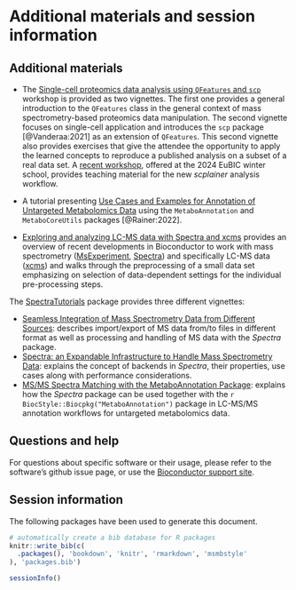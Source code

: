 # Additional materials and session information {#sec-si}

## Additional materials

- The [Single-cell proteomics data analysis using `QFeatures` and
  `scp`](https://lgatto.github.io/QFeaturesScpWorkshop2021/) workshop
  is provided as two vignettes. The first one provides a general
  introduction to the `QFeatures` class in the general context of mass
  spectrometry-based proteomics data manipulation. The second vignette
  focuses on single-cell application and introduces the `scp` package
  [@Vanderaa:2021] as an extension of `QFeatures`. This second
  vignette also provides exercises that give the attendee the
  opportunity to apply the learned concepts to reproduce a published
  analysis on a subset of a real data set. A [recent
  workshop](https://github.com/lgatto/2024_scpworkshop_EUBIC), offered
  at the 2024 EuBIC winter school, provides teaching material for the
  new *scplainer* analysis workflow.

- A tutorial presenting [Use Cases and Examples for Annotation of
  Untargeted Metabolomics
  Data](https://jorainer.github.io/MetaboAnnotationTutorials/) using
  the `MetaboAnnotation` and `MetaboCoreUtils` packages
  [@Rainer:2022].

- [Exploring and analyzing LC-MS data with Spectra and
  xcms](https://jorainer.github.io/xcmsTutorials/) provides an
  overview of recent developments in Bioconductor to work with mass
  spectrometry
  ([MsExperiment](https://github.com/RforMassSpectrometry/MsExperiment),
  [Spectra](https://github.com/RforMassSpectrometry/Spectra)) and
  specifically LC-MS data ([xcms](https://github.com/sneumann/xcms))
  and walks through the preprocessing of a small data set emphasizing
  on selection of data-dependent settings for the individual
  pre-processing steps.

The [SpectraTutorials](https://jorainer.github.io/SpectraTutorials) package provides three different vignettes:

- [Seamless Integration of Mass Spectrometry Data from Different
  Sources](https://jorainer.github.io/SpectraTutorials/articles/analyzing-MS-data-from-different-sources-with-Spectra.html):
  describes import/export of MS data from/to files in different format as well
  as processing and handling of MS data with the *Spectra* package.
- [Spectra: an Expandable Infrastructure to Handle Mass Spectrometry
  Data](https://jorainer.github.io/SpectraTutorials/articles/Spectra-backends.html):
  explains the concept of backends in *Spectra*, their properties, use cases
  along with performance considerations.
- [MS/MS Spectra Matching with the MetaboAnnotation
  Package](https://jorainer.github.io/SpectraTutorials/articles/Spectra-matching-with-MetaboAnnotation.html):
  explains how the *Spectra* package can be used together with the
  `r BiocStyle::Biocpkg("MetaboAnnotation")` package in LC-MS/MS annotation
  workflows for untargeted metabolomics data.

## Questions and help

For questions about specific software or their usage, please refer to
the software's github issue page, or use the [Bioconductor support
site](http://support.bioconductor.org/).


## Session information

The following packages have been used to generate this document.

```r
# automatically create a bib database for R packages
knitr::write_bib(c(
  .packages(), 'bookdown', 'knitr', 'rmarkdown', 'msmbstyle'
), 'packages.bib')
```

```r
sessionInfo()
```
